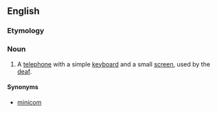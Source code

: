 ==English==

===Etymology===
{{compound|text|phone|lang=en}}

===Noun===
{{en-noun}}

# {{label|en|British}} A [[telephone]] with a simple [[keyboard]] and a small [[screen]], used by the [[deaf]].

====Synonyms====
* [[minicom]]